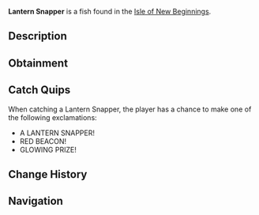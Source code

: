 {{FishInfobox
|image          = Lantern Snapper.png
|rarity         = Legendary
|sea            = Second Sea
|location       = [[Isle of New Beginnings]]
|sublocation    = 
|sources        = Fishing Rod
|radar_location = 
|prog_speed     = -60
|xp             = 660
|weather        = Clear
|time           = Night
|season         = Summer
|bait           = Crystal Bananas
|base_weight    = 90
|base_value     = 1386
|weight_range   = 57
|base_chance    = 30
|base_resil     = 28
}}
'''Lantern Snapper''' is a {{Rarity|Legendary}} fish found in the [[Isle of New Beginnings]].

== Description ==
{{Description|A tiny red fish glowing like a lantern, illuminating the reef’s shadows.|Bestiary Entry}}

== Obtainment ==
{{Description|Its light dances in the warm twilight glow.|Bestiary Hint}}
{{Fish Availability|
Isle of New Beginnings
|top_rods      = 
Steady Rod\173464.38\236281.66;
Krampus's Rod\160753.79\247240.12;
Magma Rod\159764.59\250711.78;
Plastic Rod\154265.03\209649.92;
Frostfire Rod\140732.94\191697.06;
Firefly Rod\102619.33\295397.48;
Rod Of Time\96435.56\223518.98;
Fischer's Rod\116359.85\223040.02;
Fast Rod\113154.18\218478.44;
Buddy Bond Rod\94795.86\222031.25;
Free Spirit Rod\138484.73\201145.06;
Verdant Shear Rod\103711.9\174588.72;
Trident Rod\101711.6\131514.44;
Blazebringer Rod\101410.08\167649.86;
Ethereal Prism Rod\74727.06\116322.53;
Seraphic Rod\72736.53\119256.8;
No-Life Rod\70832.91\119054.37;
Challenger's Rod\66914.91\114178.58;
Rod Of The Forgotten Fang\66783.33\111083.8;
Rod Of The Exalted One\66727.5\108877.97;
Rod Of The Depths\63543.99\108323.01;
Depthseeker Rod\62050.92\108352.72;
Volcanic Rod\61466.45\107592.55;
Avalanche Rod\61079.65\106417.78;
Zeus Rod\60902.42\106605.26
|recommended   = Free Spirit Rod
}}

== Catch Quips ==
When catching a Lantern Snapper, the player has a chance to make one of the following exclamations:
* A LANTERN SNAPPER!
* RED BEACON!
* GLOWING PRIZE!

== Change History ==
{{Change History|{{subst:Current Version}}}}

== Navigation ==
{{Fish Navbox|Isle of New Beginnings}}